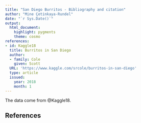 ```yaml
---
title: "San Diego Burritos - Bibliography and citation"
author: "Mine Çetinkaya-Rundel"
date: "`r Sys.Date()`"
output: 
  html_document: 
    highlight: pygments
    theme: cosmo
references:
- id: Kaggle18
  title: Burritos in San Diego
  author:
  - family: Cole
    given: Scott
  URL: 'https://www.kaggle.com/srcole/burritos-in-san-diego'
  type: article
  issued:
    year: 2018
    month: 1
---
```


<!-- bibliography: bibliography.bib -->

The data come from @Kaggle18.

## References
